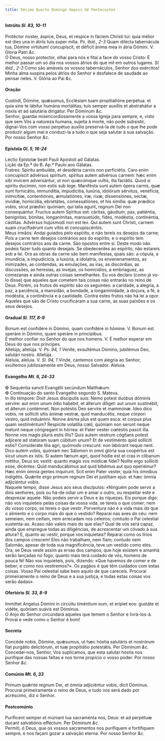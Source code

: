 ```yaml
---
title: Décimo Quarto Domingo depois de Pentecostes
---
```



<h4 class="text-center">Intróito <em>Sl. 83, 10-11</em></h4>
<div class="container-fluid">
<div class="row">
<div class="col-6 dropcaps text-justify">
Protéctor noster, áspice, Deus, et réspice in fáciem Christi tui: quia mélior est dies una in átriis tuis super mília. <em>Ps. ibid., 2-3</em> Quam dilécta tabernácula tua, Dómine virtútum! concupíscit, et déficit ánima mea in átria Dómini.
V. Gloria Patri <em>&c.</em>
</div>
<div class="col-6 dropcaps text-justify">
Ó Deus, nosso protector, olhai para nós e fitai a face do vosso Cristo: É melhor passar um só dia nos vossos átrios do que mil em outros lugares. <em>Sl. ibid., 2-3</em> Como são amáveis os vossos tabernáculos, Senhor dos exércitos! Minha alma suspira pelos átrios do Senhor e desfalece de saudade ao pensar neles.
V. Glória ao Pai <em>&c.</em>
</div>
</div>
</div>

<h4 class="text-center">Oração</h4>
<div class="container-fluid">
<div class="row">
<div class="col-6 dropcaps text-justify">
Custódi, Dómine, quǽsumus, Ecclésiam tuam propitiatióne perpétua: et quia sine te lábitur humána mortálitas; tuis semper auxíliis et abstrahátur a nóxiis et ad salutária dirigátur. Per Dóminum <em>&c.</em>
</div>
<div class="col-6 dropcaps text-justify">
Senhor, guardai misericordiosamente a vossa Igreja para sempre; e, visto que sem Vós a natureza humana, sujeita à morte, não pode subsistir, dignai-Vos com vosso perpétuo auxílio preservá-la de tudo o que lhe pode produzir algum mal e conduzi-la a tudo o que seja salutar à sua salvação. Por nosso Senhor <em>&c.</em>
</div>
</div>
</div>

<h4 class="text-center">Epístola <em>Gl. 5, 16-24</em></h4>
<div class="container-fluid">
<div class="row">
<div class="col-6 text-justify">
Léctio Epístolæ beáti Pauli Apóstoli ad Gálatas.
</div>
<div class="col-6 text-justify">
Lição da Ep.ª do B. Ap.º Paulo aos Gálatas.
</div>
<div class="col-6 dropcaps text-justify">
Fratres: Spíritu ambuláte, et desidéria carnis non perficiétis. Caro enim concupíscit advérsus spíritum, spíritus autem advérsus carnem: hæc enim sibi ínvicem adversántur, ut non quæcúmque vultis, illa faciátis. Quod si spíritu ducímini, non estis sub lege. Manifésta sunt autem ópera carnis, quæ sunt fornicátio, immundítia, impudicítia, luxúria, idolórum sérvitus, venefícia, inimicítiæ, contentiónes, æmulatiónes, iræ, rixæ, dissensiónes, sectæ, invídiæ, homicídia, ebrietátes, comessatiónes, et his simília: quæ prædíco vobis, sicut prædíxi: quóniam, qui talia agunt, regnum Dei non consequántur. Fructus autem Spíritus est: cáritas, gáudium, pax, patiéntia, benígnitas, bónitas, longanímitas, mansuetúdo, fides, modéstia, continéntia, cástitas. Advérsus hujúsmodi non est lex. Qui autem sunt Christi, carnem suam crucifixérunt cum vítiis et concupiscéntiis.
</div>
<div class="col-6 dropcaps text-justify">
Meus irmãos: Andai guiados pelo espírito, e não tereis os desejos da carne; Pois a carne tem desejos contrários aos do espírito, e o espírito tem desejos contrários aos da carne. São opostos entre si. Deste modo não podeis fazer tudo quanto desejais. Se obedecerdes ao espírito, não estareis sob a lei. Ora as obras da carne são bem manifestas, quais são: a cópula, a imundícia, a impudicícia, a luxúria, a idolatria, os envenenamentos, as inimizades, as contendas, as emulações, as iras, as discórdias, as discussões, as heresias, as invejas, os homicídios, a embriaguez, as comezanas e ainda outras coisas semelhantes. Eu vos declaro (como já vo-lo disse) que aqueles que cometem tais coisas não entrarão no reino de Deus. Porém, os frutos do espírito são os seguintes: a caridade, a alegria, a paz, a paciência, a mansidão, a bondade, a longanimidade, a doçura, a fé, a modéstia, a continência e a castidade. Contra estes frutos não há lei a opor. Aqueles que são de Cristo crucificaram a sua carne, as suas paixões e os seus desejos.
</div>
</div>
</div>

<h4 class="text-center">Gradual <em>Sl. 117, 8-9</em></h4>
<div class="container-fluid">
<div class="row">
<div class="col-6 dropcaps text-justify">
Bonum est confidére in Dómino, quam confidére in hómine. V. Bonum est speráre in Dómino, quam speráre in princípibus.
</div>
<div class="col-6 dropcaps text-justify">
É melhor confiar no Senhor do que nos homens. V. É melhor esperar em Deus do que nos príncipes.
</div>
<div class="col-6 text-justify">
Allelúja, allelúja. V. <em>Ps. 94, 1</em> Veníte, exsultémus Dómino, jubilémus Deo, salutári nostro. Allelúja.
</div>
<div class="col-6 text-justify">
Aleluia, aleluia. V. <em>Sl. 94, 1</em> Vinde, cantemos com alegria ao Senhor, exultemos jubilosamente em Deus, nosso Salvador. Aleluia.
</div>
</div>
</div>

<h4 class="text-center">Evangelho <em>Mt. 6, 24-33</em></h4>
<div class="container-fluid">
<div class="row">
<div class="col-6 text-justify">
<span class="text-danger">&#10016;</span> Sequéntia sancti Evangélii secúndum Matthǽum.
</div>
<div class="col-6 text-justify">
<span class="text-danger">&#10016;</span> Continuação do santo Evangelho segundo S. Mateus.
</div>
<div class="col-6 dropcaps text-justify">
In illo témpore: Dixit Jesus discípulis suis: Nemo potest duóbus dóminis servíre: aut enim unum ódio habébit, et álterum díliget: aut unum sustinébit, et álterum contémnet. Non potéstis Deo servíre et mammónæ. Ideo dico vobis, ne sollíciti sitis ánimæ vestræ, quid manducétis, neque córpori vestro, quid induámini. Nonne ánima plus est quam esca: et corpus plus quam vestiméntum? Respícite volatília cœli, quóniam non serunt neque metunt neque cóngregant in hórrea: et Pater vester cœléstis pascit illa. Nonne vos magis pluris estis illis? Quis autem vestrum cógitans potest adjícere ad statúram suam cúbitum unum? Et de vestiménto quid sollíciti estis? Consideráte lília agri, quómodo crescunt: non labórant neque nent. Dico autem vobis, quóniam nec Sálomon in omni glória sua coopértus est sicut unum ex istis. Si autem fænum agri, quod hódie est et cras in clíbanum míttitur, Deus sic vestit: quanto magis vos módicæ fídei? Nolíte ergo sollíciti esse, dicéntes: Quid manducábimus aut quid bibémus aut quo operiémur? Hæc enim ómnia gentes inquírunt. Scit enim Pater vester, quia his ómnibus indigétis. Quǽrite ergo primum regnum Dei et justítiam ejus: et hæc ómnia adjiciéntur vobis.
</div>
<div class="col-6 dropcaps text-justify">
Naquele tempo, disse Jesus aos seus discípulos: «Ninguém pode servir a dois senhores, pois ou há-de odiar um e amar o outro, ou respeitar este e desprezar aquele. Não podeis servir a Deus e às riquezas. Eis porque digo: não vos inquieteis pelas coisas da vossa vida, se tereis o que comer; nem do vosso corpo, se tereis o que vestir. Porventura não é a vida mais do que o alimento e o corpo mais do que o vestido? Reparai nas aves do céu: nem semeiam, nem ceifam, nem arrecadam nos celeiros; contudo o Pai celestial sustenta-as. Acaso não valeis mais do que elas? Qual de vós será capaz, ainda que empregue todas as diligências, de acrescentar um côvado à sua altura? E, quanto ao vestir, porque vos inquietais? Reparai como os lírios dos campos crescem! Eles não trabalham, nem fiam; contudo nem Salomão, apesar de toda sua magnificência, teve um vestido como eles. Ora, se Deus veste assim as ervas dos campos, que hoje existem e amanhã serão lançadas no fogo, quanto mais terá cuidado de vós, homens de pouca fé! Não vos inquieteis, pois, dizendo: «Que havemos de comer e de beber; e como nos vestiremos?». Os pagãos é que têm cuidados com estas coisas. Vosso Pai celestial sabe bem aquilo de que careceis. Procurai primeiramente o reino de Deus e a sua justiça, e todas estas coisas vos serão dadas».
</div>
</div>
</div>

<h4 class="text-center">Ofertório <em>Sl. 33, 8-9</em></h4>
<div class="container-fluid">
<div class="row">
<div class="col-6 dropcaps text-justify">
Immíttet Angelus Dómini in circúitu timéntium eum, et erípiet eos: gustáte et vidéte, quóniam suávis est Dóminus.
</div>
<div class="col-6 dropcaps text-justify">
O Anjo do Senhor circundará aqueles que temem o Senhor e livrá-los-á. Provai e vede como o Senhor é bom!
</div>
</div>
</div>

<h4 class="text-center">Secreta</h4>
<div class="container-fluid">
<div class="row">
<div class="col-6 dropcaps text-justify">
Concéde nobis, Dómine, quǽsumus, ut hæc hóstia salutáris et nostrórum fiat purgátio delictórum, et tuæ propitiátio potestátis. Per Dóminum <em>&c.</em>
</div>
<div class="col-6 dropcaps text-justify">
Concedei-nos, Senhor, Vos suplicamos, que esta salutar hóstia nos purifique das nossas faltas e nos torne propício o vosso poder. Por nosso Senhor <em>&c.</em>
</div>
</div>
</div>

<h4 class="text-center">Comúnio <em>Mt. 6, 33</em></h4>
<div class="container-fluid">
<div class="row">
<div class="col-6 dropcaps text-justify">
Primum quǽrite regnum Dei, et ómnia adjiciéntur vobis, dicit Dóminus.
</div>
<div class="col-6 dropcaps text-justify">
Procurai primeiramente o reino de Deus, e tudo vos será dado por acréscimo, diz o Senhor.
</div>
</div>
</div>

<h4 class="text-center">Postcomúnio</h4>
<div class="container-fluid">
<div class="row">
<div class="col-6 dropcaps text-justify">
Puríficent semper et múniant tua sacraménta nos, Deus: et ad perpétuæ ducant salvatiónis efféctum. Per Dóminum <em>&c.</em>
</div>
<div class="col-6 dropcaps text-justify">
Permiti, ó Deus, que os vossos sacramentos nos purifiquem e fortifiquem sempre, e nos façam gozar a salvação eterna. Por nosso Senhor <em>&c.</em>
</div>
</div>
</div>
